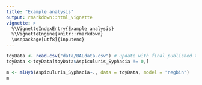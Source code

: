 ```yaml
---
title: "Example analysis"
output: rmarkdown::html_vignette
vignette: >
  %\VignetteIndexEntry{Example analysis}
  %\VignetteEngine{knitr::rmarkdown}
  \usepackage[utf8]{inputenc}
--- 
```


```r
toyData <- read.csv("data/BALdata.csv") # update with final published table later
toyData <-toyData[toyData$Aspiculuris_Syphacia != 0,]

m <- mlHyb(Aspiculuris_Syphacia~., data = toyData, model = "negbin")
m
```
